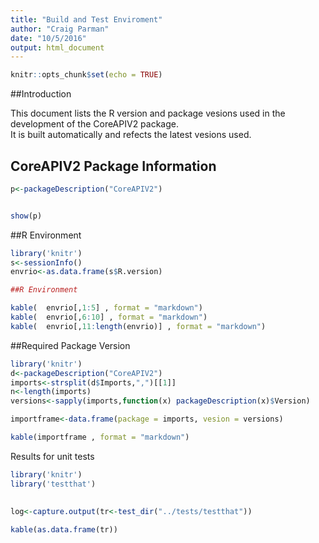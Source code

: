 ```yaml
---
title: "Build and Test Enviroment"
author: "Craig Parman"
date: "10/5/2016"
output: html_document
---
```


```r
knitr::opts_chunk$set(echo = TRUE)
```
##Introduction

This document lists the R version and package vesions used in the development of the CoreAPIV2 package.  
It is built automatically and refects the latest vesions used. 

## CoreAPIV2 Package Information

```r

p<-packageDescription("CoreAPIV2")


show(p)

```

##R Environment


```r

library('knitr')
s<-sessionInfo()
envrio<-as.data.frame(s$R.version)

##R Environment

kable(  envrio[,1:5] , format = "markdown")
kable(  envrio[,6:10] , format = "markdown")
kable(  envrio[,11:length(envrio)] , format = "markdown")

```


##Required Package Version



```r
library('knitr')
d<-packageDescription("CoreAPIV2")
imports<-strsplit(d$Imports,",")[[1]]
n<-length(imports)
versions<-sapply(imports,function(x) packageDescription(x)$Version)

importframe<-data.frame(package = imports, vesion = versions)

kable(importframe , format = "markdown")

```

Results for unit tests

```r
library('knitr')
library('testthat')

 
log<-capture.output(tr<-test_dir("../tests/testthat"))
 
kable(as.data.frame(tr))

```



